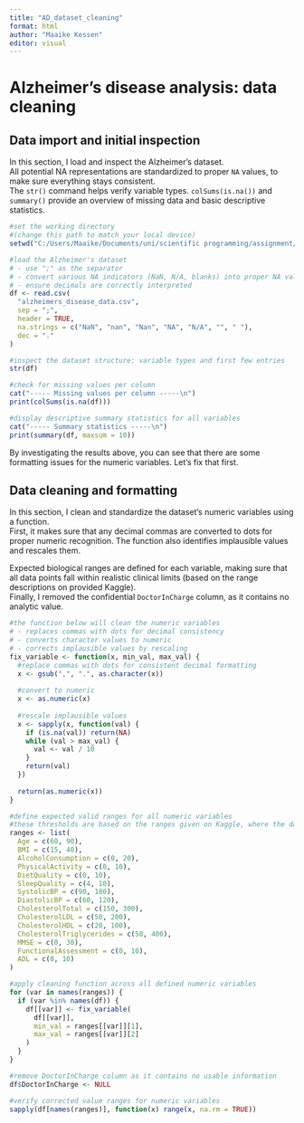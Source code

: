```yaml
---
title: "AD_dataset_cleaning"
format: html
author: "Maaike Kessen"
editor: visual
---
```


# Alzheimer’s disease analysis: data cleaning

## Data import and initial inspection

In this section, I load and inspect the Alzheimer’s dataset.\
All potential NA representations are standardized to proper `NA` values, to make sure everything stays consistent.\
The `str()` command helps verify variable types. `colSums(is.na())` and `summary()` provide an overview of missing data and basic descriptive statistics.

```r
#set the working directory
#(change this path to match your local device)
setwd("C:/Users/Maaike/Documents/uni/scientific programming/assignment/ScientificProgrammingAssignment")

#load the Alzheimer's dataset
# - use ";" as the separator
# - convert various NA indicators (NaN, N/A, blanks) into proper NA values
# - ensure decimals are correctly interpreted
df <- read.csv(
  "alzheimers_disease_data.csv",
  sep = ";",
  header = TRUE,
  na.strings = c("NaN", "nan", "Nan", "NA", "N/A", "", " "),
  dec = "."
)

#inspect the dataset structure: variable types and first few entries
str(df)

#check for missing values per column
cat("----- Missing values per column -----\n")
print(colSums(is.na(df)))

#display descriptive summary statistics for all variables
cat("----- Summary statistics -----\n")
print(summary(df, maxsum = 10))
```

By investigating the results above, you can see that there are some formatting issues for the numeric variables. Let's fix that first.

## Data cleaning and formatting

In this section, I clean and standardize the dataset’s numeric variables using a function.\
First, it makes sure that any decimal commas are converted to dots for proper numeric recognition. The function also identifies implausible values and rescales them.

Expected biological ranges are defined for each variable, making sure that all data points fall within realistic clinical limits (based on the range descriptions on provided Kaggle).\
Finally, I removed the confidential `DoctorInCharge` column, as it contains no analytic value.

```r
#the function below will clean the numeric variables
# - replaces commas with dots for decimal consistency
# - converts character values to numeric
# - corrects implausible values by rescaling
fix_variable <- function(x, min_val, max_val) {
  #replace commas with dots for consistent decimal formatting
  x <- gsub(",", ".", as.character(x))
  
  #convert to numeric
  x <- as.numeric(x)
  
  #rescale implausible values 
  x <- sapply(x, function(val) {
    if (is.na(val)) return(NA)
    while (val > max_val) {
      val <- val / 10
    }
    return(val)
  })
  
  return(as.numeric(x))
}

#define expected valid ranges for all numeric variables
#these thresholds are based on the ranges given on Kaggle, where the dataset is downloaded from
ranges <- list(
  Age = c(60, 90),
  BMI = c(15, 40),
  AlcoholConsumption = c(0, 20),
  PhysicalActivity = c(0, 10),
  DietQuality = c(0, 10),
  SleepQuality = c(4, 10),
  SystolicBP = c(90, 180),
  DiastolicBP = c(60, 120),
  CholesterolTotal = c(150, 300),
  CholesterolLDL = c(50, 200),
  CholesterolHDL = c(20, 100),
  CholesterolTriglycerides = c(50, 400),
  MMSE = c(0, 30),
  FunctionalAssessment = c(0, 10),
  ADL = c(0, 10)
)

#apply cleaning function across all defined numeric variables
for (var in names(ranges)) {
  if (var %in% names(df)) {
    df[[var]] <- fix_variable(
      df[[var]],
      min_val = ranges[[var]][1],
      max_val = ranges[[var]][2]
    )
  }
}

#remove DoctorInCharge column as it contains no usable information
df$DoctorInCharge <- NULL

#verify corrected value ranges for numeric variables
sapply(df[names(ranges)], function(x) range(x, na.rm = TRUE))
```
